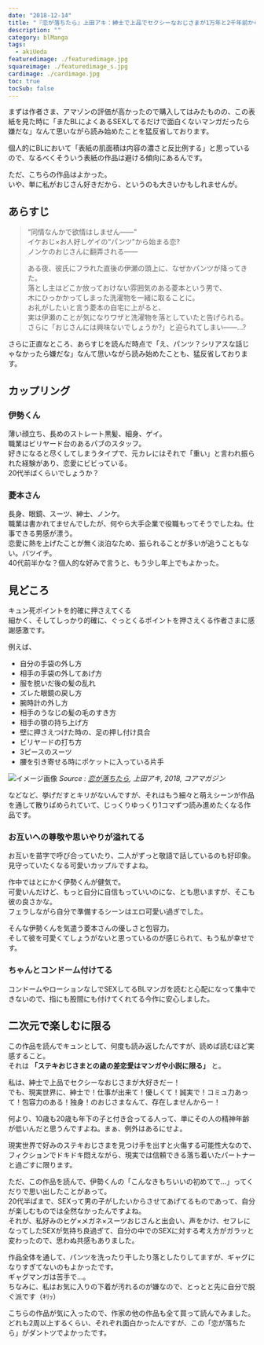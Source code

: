 ```yaml
---
date: "2018-12-14"
title: "『恋が落ちたら』上田アキ：紳士で上品でセクシーなおじさまが1万年と2千年前から大好きです！"
description: ""
category: blManga
tags:
  - akiUeda
featuredimage: ./featuredimage.jpg
squareimage: ./featuredimage_s.jpg
cardimage: ./cardimage.jpg
toc: true
tocSub: false
---
```



まずは作者さま、アマゾンの評価が高かったので購入してはみたものの、この表紙を見た時に「またBLによくあるSEXしてるだけで面白くないマンガだったら嫌だな」なんて思いながら読み始めたことを猛反省しております。

個人的にBLにおいて「表紙の肌面積は内容の濃さと反比例する」と思っているので、なるべくそういう表紙の作品は避ける傾向にあるんです。

ただ、こちらの作品はよかった。  
いや、単に私がおじさん好きだから、というのも大きいかもしれませんが。

<Amazon
  asin="B07JLGTN65"
  title="恋が落ちたら"
  linkId="e6a1240acd3ee9d09985f087b7573910"
  author="上田アキ"
/>

## あらすじ

<Blockquote srcName="恋が落ちたら" srcURL="https://amzn.to/2QBO5KN">
“同情なんかで欲情はしません——"<br />
イケおじ×お人好しゲイの“パンツ"から始まる恋?<br />
ノンケのおじさんに翻弄される——

ある夜、彼氏にフラれた直後の伊瀬の頭上に、なぜかパンツが降ってきた。<br />
落とし主はどこか放っておけない雰囲気のある菱本という男で、<br />
木にひっかかってしまった洗濯物を一緒に取ることに。<br />
お礼がしたいと言う菱本の自宅に上がると、<br />
実は伊瀬のことが気になりワザと洗濯物を落としていたと告げられる。<br />
さらに「おじさんには興味ないでしょうか?」と迫られてしまい——…?
</Blockquote>

さらに正直なところ、あらすじを読んだ時点で「え、パンツ？シリアスな話じゃなかったら嫌だな」なんて思いながら読み始めたことも、猛反省しております。

## カップリング

### 伊勢くん

薄い顔立ち、長めのストレート黒髪、細身、ゲイ。  
職業はビリヤード台のあるパブのスタッフ。  
好きになると尽くしてしまうタイプで、元カレにはそれで「重い」と言われ振られた経験があり、恋愛にビビっている。  
20代半ばくらいでしょうか？

### 菱本さん

長身、眼鏡、スーツ、紳士、ノンケ。  
職業は書かれてませんでしたが、何やら大手企業で役職もってそうでしたね。仕事できる男感が漂う。  
恋愛に熱を上げたことが無く淡泊なため、振られることが多いが追うこともない。バツイチ。  
40代前半かな？個人的な好みで言うと、もう少し年上でもよかった。

## 見どころ

キュン死ポイントを的確に押さえてくる  
細かく、そしてしっかり的確に、ぐっとくるポイントを押さえくる作者さまに感謝感激です。

例えば、

- 自分の手袋の外し方
- 相手の手袋の外してあげ方
- 服を脱いだ後の髪の乱れ
- ズレた眼鏡の戻し方
- 腕時計の外し方
- 相手のうなじの髪の毛のすき方
- 相手の顎の持ち上げ方
- 壁に押さえつけた時の、足の押し付け具合
- ビリヤードの打ち方
- 3ピースのスーツ
- 腰を引き寄せる時にポケットに入っている片手

![イメージ画像](./20181213053041.jpg)
_Source : [恋が落ちたら](https://amzn.to/2QBO5KN), 上田アキ, 2018, コアマガジン_

などなど、挙げだすとキリがないんですが、それはもう細々と萌えシーンが作品を通して散りばめられていて、じっくりゆっくり1コマずつ読み進めたくなる作品です。

### お互いへの尊敬や思いやりが溢れてる

お互いを苗字で呼び合っていたり、二人がずっと敬語で話しているのも好印象。  
見守っていたくなる可愛いカップルですよね。

作中ではとにかく伊勢くんが健気で。  
可愛いんだけど、もっと自分に自信もっていいのにな、とも思いますが、そこも彼の良さかな。  
フェラしながら自分で準備するシーンはエロ可愛い過ぎでした。

そんな伊勢くんを気遣う菱本さんの優しさと包容力。  
そして彼を可愛くてしょうがないと思っているのが感じられて、もう私が幸せです。

### ちゃんとコンドーム付けてる

コンドームやローションなしでSEXしてるBLマンガを読むと心配になって集中できないので、指にも股間にも付けてくれてる今作に安心しました。

## 二次元で楽しむに限る

この作品を読んでキュンとして、何度も読み返したんですが、読めば読むほど実感すること。  
それは **「ステキおじさまとの歳の差恋愛はマンガや小説に限る」** と。

私は、紳士で上品でセクシーなおじさまが大好きだー！  
でも、現実世界に、紳士で！仕事が出来て！優しくて！誠実で！コミュ力あって！包容力のある！独身！のおじさまなんて、存在しませんからー！

何より、10歳も20歳も年下の子と付き合ってる人って、単にその人の精神年齢が低いんだと思うんですよね。まぁ、例外はあるにせよ。

現実世界で好みのステキおじさまを見つけ手を出すと火傷する可能性大なので、フィクションでドキドキ悶えながら、現実では信頼できる落ち着いたパートナーと過ごすに限ります。

ただ、この作品を読んで、伊勢くんの「こんなきもちいいの初めてで…」ってくだりで思い出したことがあって。  
20代半ばまで、SEXって男の子がしたいからさせてあげてるものであって、自分が楽しむものでは全然なかったんですよね。  
それが、私好みのヒゲ×メガネ×スーツおじさんと出会い、声をかけ、セフレになってしたSEXが気持ち良過ぎて、自分の中でのSEXに対する考え方がガラッと変わったので、思わぬ共感もありました。

作品全体を通して、パンツを洗ったり干したり落としたりしてますが、ギャグになりすぎてないのもよかったです。  
ギャグマンガは苦手で…。  
ちなみに、私はお気に入りの下着が汚れるのが嫌なので、とっとと先に自分で脱ぐ派です（ｷﾘｯ）

こちらの作品が気に入ったので、作家の他の作品も全て買って読んでみました。  
どれも2周以上するくらい、それぞれ面白かったんですが、この「恋が落ちたら」がダントツでよかったです。

<Amazon
  asin="B07JLGTN65"
  title="恋が落ちたら"
  url="https://amzn.to/3hlusQL"
  author="上田アキ"
  rakuten="https://hb.afl.rakuten.co.jp/ichiba/1ce58288.c1901dcf.1ce58289.c2be2c6c/?pc=https%3A%2F%2Fitem.rakuten.co.jp%2Frakutenkobo-ebooks%2F2e87e85591393687bb8aa68afb4bd789%2F&link_type=hybrid_url&ut=eyJwYWdlIjoiaXRlbSIsInR5cGUiOiJoeWJyaWRfdXJsIiwic2l6ZSI6IjI0MHgyNDAiLCJuYW0iOjEsIm5hbXAiOiJyaWdodCIsImNvbSI6MSwiY29tcCI6ImxlZnQiLCJwcmljZSI6MCwiYm9yIjoxLCJjb2wiOjAsImJidG4iOjEsInByb2QiOjB9"
  renta="//ck.jp.ap.valuecommerce.com/servlet/referral?sid=3549505&pid=886731192&vc_url=https%3A%2F%2Frenta.papy.co.jp%2Frenta%2Fsc%2Ffrm%2Fitem%2F168622%2F%3Fref%3Dvc"
  cmoa="//ck.jp.ap.valuecommerce.com/servlet/referral?sid=3549505&pid=886731152&vc_url=https%3A%2F%2Fwww.cmoa.jp%2Ftitle%2F160585%2F%3F%2F%3Fcmoa%3Ditag01%26cmoa_pg%3D125%26itag01%3D"
  ebookjapan="//ck.jp.ap.valuecommerce.com/servlet/referral?sid=3549505&pid=886731133&vc_url=https%3A%2F%2Febookjapan.yahoo.co.jp%2Fbooks%2F499324%2FA002049543%2F%3Fdealerid%3D30064%26utm_source%3Dasp%26utm_medium%3Dvc%26utm_campaign%3Drate"
  honto="//ck.jp.ap.valuecommerce.com/servlet/referral?sid=3549505&pid=886731272&vc_url=https%3A%2F%2Fhonto.jp%2Febook%2Fpd_29585281.html%3Fpartnerid%3D02vc01"
/>
